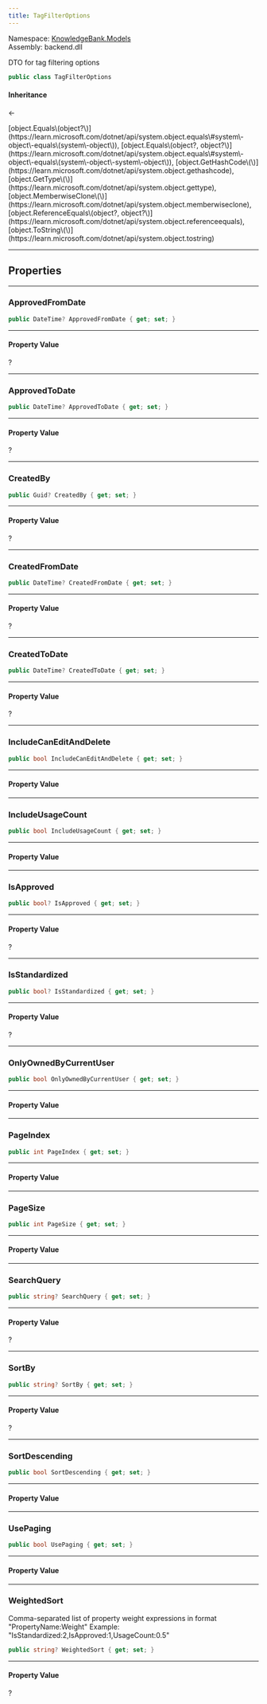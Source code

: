 ```yaml
---
title: TagFilterOptions
---
```



Namespace: <a href='../Models'>KnowledgeBank.Models</a>  
Assembly: backend.dll  

DTO for tag filtering options

```csharp
public class TagFilterOptions
```

#### Inheritance

<a href='https://learn.microsoft.com/dotnet/api/system.object' target='_blank' className="no-underline text-inherit hover:text-inherit inline"><CSharpType type='object' /></a> ← <a href='' target='_self' className="no-underline text-inherit hover:text-inherit inline"><CSharpType type='TagFilterOptions' /></a>



<CollapsibleInherited title='Show Inherited Members (7)'>
[object.Equals\(object?\)](https://learn.microsoft.com/dotnet/api/system.object.equals\#system\-object\-equals\(system\-object\)), 
[object.Equals\(object?, object?\)](https://learn.microsoft.com/dotnet/api/system.object.equals\#system\-object\-equals\(system\-object\-system\-object\)), 
[object.GetHashCode\(\)](https://learn.microsoft.com/dotnet/api/system.object.gethashcode), 
[object.GetType\(\)](https://learn.microsoft.com/dotnet/api/system.object.gettype), 
[object.MemberwiseClone\(\)](https://learn.microsoft.com/dotnet/api/system.object.memberwiseclone), 
[object.ReferenceEquals\(object?, object?\)](https://learn.microsoft.com/dotnet/api/system.object.referenceequals), 
[object.ToString\(\)](https://learn.microsoft.com/dotnet/api/system.object.tostring)
</CollapsibleInherited>

---
## Properties

---
###  ApprovedFromDate

```csharp
public DateTime? ApprovedFromDate { get; set; }
```

---
#### Property Value

 <a href='https://learn.microsoft.com/dotnet/api/system.datetime' target='_blank' className="no-underline text-inherit hover:text-inherit inline"><CSharpType type='DateTime' /></a>?

---
###  ApprovedToDate

```csharp
public DateTime? ApprovedToDate { get; set; }
```

---
#### Property Value

 <a href='https://learn.microsoft.com/dotnet/api/system.datetime' target='_blank' className="no-underline text-inherit hover:text-inherit inline"><CSharpType type='DateTime' /></a>?

---
###  CreatedBy

```csharp
public Guid? CreatedBy { get; set; }
```

---
#### Property Value

 <a href='https://learn.microsoft.com/dotnet/api/system.guid' target='_blank' className="no-underline text-inherit hover:text-inherit inline"><CSharpType type='Guid' /></a>?

---
###  CreatedFromDate

```csharp
public DateTime? CreatedFromDate { get; set; }
```

---
#### Property Value

 <a href='https://learn.microsoft.com/dotnet/api/system.datetime' target='_blank' className="no-underline text-inherit hover:text-inherit inline"><CSharpType type='DateTime' /></a>?

---
###  CreatedToDate

```csharp
public DateTime? CreatedToDate { get; set; }
```

---
#### Property Value

 <a href='https://learn.microsoft.com/dotnet/api/system.datetime' target='_blank' className="no-underline text-inherit hover:text-inherit inline"><CSharpType type='DateTime' /></a>?

---
###  IncludeCanEditAndDelete

```csharp
public bool IncludeCanEditAndDelete { get; set; }
```

---
#### Property Value

 <a href='https://learn.microsoft.com/dotnet/api/system.boolean' target='_blank' className="no-underline text-inherit hover:text-inherit inline"><CSharpType type='bool' /></a>

---
###  IncludeUsageCount

```csharp
public bool IncludeUsageCount { get; set; }
```

---
#### Property Value

 <a href='https://learn.microsoft.com/dotnet/api/system.boolean' target='_blank' className="no-underline text-inherit hover:text-inherit inline"><CSharpType type='bool' /></a>

---
###  IsApproved

```csharp
public bool? IsApproved { get; set; }
```

---
#### Property Value

 <a href='https://learn.microsoft.com/dotnet/api/system.boolean' target='_blank' className="no-underline text-inherit hover:text-inherit inline"><CSharpType type='bool' /></a>?

---
###  IsStandardized

```csharp
public bool? IsStandardized { get; set; }
```

---
#### Property Value

 <a href='https://learn.microsoft.com/dotnet/api/system.boolean' target='_blank' className="no-underline text-inherit hover:text-inherit inline"><CSharpType type='bool' /></a>?

---
###  OnlyOwnedByCurrentUser

```csharp
public bool OnlyOwnedByCurrentUser { get; set; }
```

---
#### Property Value

 <a href='https://learn.microsoft.com/dotnet/api/system.boolean' target='_blank' className="no-underline text-inherit hover:text-inherit inline"><CSharpType type='bool' /></a>

---
###  PageIndex

```csharp
public int PageIndex { get; set; }
```

---
#### Property Value

 <a href='https://learn.microsoft.com/dotnet/api/system.int32' target='_blank' className="no-underline text-inherit hover:text-inherit inline"><CSharpType type='int' /></a>

---
###  PageSize

```csharp
public int PageSize { get; set; }
```

---
#### Property Value

 <a href='https://learn.microsoft.com/dotnet/api/system.int32' target='_blank' className="no-underline text-inherit hover:text-inherit inline"><CSharpType type='int' /></a>

---
###  SearchQuery

```csharp
public string? SearchQuery { get; set; }
```

---
#### Property Value

 <a href='https://learn.microsoft.com/dotnet/api/system.string' target='_blank' className="no-underline text-inherit hover:text-inherit inline"><CSharpType type='string' /></a>?

---
###  SortBy

```csharp
public string? SortBy { get; set; }
```

---
#### Property Value

 <a href='https://learn.microsoft.com/dotnet/api/system.string' target='_blank' className="no-underline text-inherit hover:text-inherit inline"><CSharpType type='string' /></a>?

---
###  SortDescending

```csharp
public bool SortDescending { get; set; }
```

---
#### Property Value

 <a href='https://learn.microsoft.com/dotnet/api/system.boolean' target='_blank' className="no-underline text-inherit hover:text-inherit inline"><CSharpType type='bool' /></a>

---
###  UsePaging

```csharp
public bool UsePaging { get; set; }
```

---
#### Property Value

 <a href='https://learn.microsoft.com/dotnet/api/system.boolean' target='_blank' className="no-underline text-inherit hover:text-inherit inline"><CSharpType type='bool' /></a>

---
###  WeightedSort

Comma-separated list of property weight expressions in format "PropertyName:Weight"
Example: "IsStandardized:2,IsApproved:1,UsageCount:0.5"

```csharp
public string? WeightedSort { get; set; }
```

---
#### Property Value

 <a href='https://learn.microsoft.com/dotnet/api/system.string' target='_blank' className="no-underline text-inherit hover:text-inherit inline"><CSharpType type='string' /></a>?


